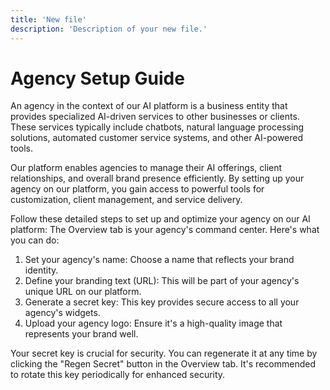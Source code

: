 ```yaml
---
title: 'New file'
description: 'Description of your new file.'
---
```

# Agency Setup Guide

<Accordion title="Understanding Agencies in AI Services">
An agency in the context of our AI platform is a business entity that provides specialized AI-driven services to other businesses or clients. These services typically include chatbots, natural language processing solutions, automated customer service systems, and other AI-powered tools.

Our platform enables agencies to manage their AI offerings, client relationships, and overall brand presence efficiently. By setting up your agency on our platform, you gain access to powerful tools for customization, client management, and service delivery.
</Accordion>

<AccordionGroup>

<Accordion title="Setting Up Your Agency: A Comprehensive Guide">
Follow these detailed steps to set up and optimize your agency on our AI platform:

<Steps>

<Step title="Configure the Overview Tab">
The Overview tab is your agency's command center. Here's what you can do:

1. Set your agency's name: Choose a name that reflects your brand identity.
2. Define your branding text (URL): This will be part of your agency's unique URL on our platform.
3. Generate a secret key: This key provides secure access to all your agency's widgets.
4. Upload your agency logo: Ensure it's a high-quality image that represents your brand well.

<Info>
Your secret key is crucial for security. You can regenerate it at any time by clicking the "Regen Secret" button in the Overview tab. It's recommended to rotate this key periodically for enhanced security.
</Info>

